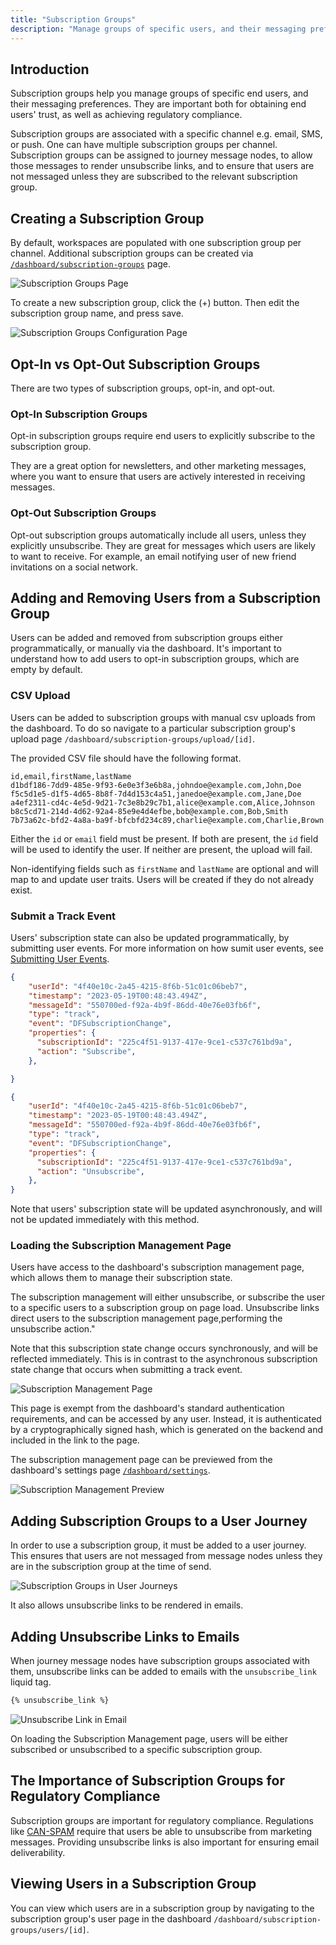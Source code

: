 ```yaml
---
title: "Subscription Groups"
description: "Manage groups of specific users, and their messaging preferences."
---
```


## Introduction

Subscription groups help you manage groups of specific end users, and their messaging preferences. They are important both for obtaining end users' trust, as well as achieving regulatory compliance.

Subscription groups are associated with a specific channel e.g. email, SMS, or push. One can have multiple subscription groups per channel. Subscription groups can be assigned to journey message nodes, to allow those messages to render unsubscribe links, and to ensure that users are not messaged unless they are subscribed to the relevant subscription group.

## Creating a Subscription Group

By default, workspaces are populated with one subscription group per channel. Additional subscription groups can be created via [`/dashboard/subscription-groups`](https://demo.dittofeed.com/dashboard/subscription-groups) page.

![Subscription Groups Page](/images/subscription-groups-page.png)

To create a new subscription group, click the (+) button. Then edit the subscription group name, and press save.

![Subscription Groups Configuration Page](/images/subscription-groups-configure-page.png)


## Opt-In vs Opt-Out Subscription Groups

There are two types of subscription groups, opt-in, and opt-out.

### Opt-In Subscription Groups

Opt-in subscription groups require end users to explicitly subscribe to the subscription group.

They are a great option for newsletters, and other marketing messages, where you want to ensure that users are actively interested in receiving messages.

### Opt-Out Subscription Groups

Opt-out subscription groups automatically include all users, unless they explicitly unsubscribe. They are great for messages which users are likely to want to receive. For example, an email notifying user of new friend invitations on a social network.

## Adding and Removing Users from a Subscription Group

Users can be added and removed from subscription groups either programmatically, or manually via the dashboard. It's important to understand how to add users to opt-in subscription groups, which are empty by default.

### CSV Upload

Users can be added to subscription groups with manual csv uploads from the dashboard. To do so navigate to a particular subscription group's upload page `/dashboard/subscription-groups/upload/[id]`.

The provided CSV file should have the following format.

```csv users.csv
id,email,firstName,lastName
d1bdf186-7dd9-485e-9f93-6e0e3f3e6b8a,johndoe@example.com,John,Doe
f5c5d1e5-d1f5-4d65-8b8f-7d4d153c4a51,janedoe@example.com,Jane,Doe
a4ef2311-cd4c-4e5d-9d21-7c3e8b29c7b1,alice@example.com,Alice,Johnson
b8c5cd71-214d-4d62-92a4-85e9e4d4efbe,bob@example.com,Bob,Smith
7b73a62c-bfd2-4a8a-ba9f-bfcbfd234c89,charlie@example.com,Charlie,Brown
```

Either the `id` or `email` field must be present. If both are present, the `id` field will be used to identify the user. If neither are present, the upload will fail.

Non-identifying fields such as `firstName` and `lastName` are optional and will map to and update user traits. Users will be created if they do not already exist.

### Submit a Track Event

Users' subscription state can also be updated programmatically, by submitting user events. For more information on how sumit user events, see [Submitting User Events](/guide/submitting-user-events).

```json Subscribe Track Event
{
    "userId": "4f40e10c-2a45-4215-8f6b-51c01c06beb7",
    "timestamp": "2023-05-19T00:48:43.494Z",
    "messageId": "550700ed-f92a-4b9f-86dd-40e76e03fb6f",
    "type": "track",
    "event": "DFSubscriptionChange",
    "properties": {
      "subscriptionId": "225c4f51-9137-417e-9ce1-c537c761bd9a",
      "action": "Subscribe",
    },

}
```

```json Unsubscribe Track Event
{
    "userId": "4f40e10c-2a45-4215-8f6b-51c01c06beb7",
    "timestamp": "2023-05-19T00:48:43.494Z",
    "messageId": "550700ed-f92a-4b9f-86dd-40e76e03fb6f",
    "type": "track",
    "event": "DFSubscriptionChange",
    "properties": {
      "subscriptionId": "225c4f51-9137-417e-9ce1-c537c761bd9a",
      "action": "Unsubscribe",
    },
}
```

Note that users' subscription state will be updated asynchronously, and will not be updated immediately with this method.

### Loading the Subscription Management Page

Users have access to the dashboard's subscription management page, which allows them to manage their subscription state.

The subscription management will either unsubscribe, or subscribe the user to a specific users to a subscription group on page load. Unsubscribe links direct users to the subscription management page,performing the unsubscribe action."

Note that this subscription state change occurs synchronously, and will be reflected immediately. This is in contrast to the asynchronous subscription state change that occurs when submitting a track event.

![Subscription Management Page](/images/subscription-management-page.png)

This page is exempt from the dashboard's standard authentication requirements, and can be accessed by any user. Instead, it is authenticated by a cryptographically signed hash, which is generated on the backend and included in the link to the page.

The subscription management page can be previewed from the dashboard's settings page [`/dashboard/settings`](https://demo.dittofeed.com/dashboard/settings).

![Subscription Management Preview](/images/subscription-management-preview.png)


## Adding Subscription Groups to a User Journey

In order to use a subscription group, it must be added to a user journey. This ensures that users are not messaged from message nodes unless they are in the subscription group at the time of send.

![Subscription Groups in User Journeys](/images/journey-message-subscription-group.png)

It also allows unsubscribe links to be rendered in emails.

## Adding Unsubscribe Links to Emails

When journey message nodes have subscription groups associated with them, unsubscribe links can be added to emails with the `unsubscribe_link` liquid tag.

```html
{% unsubscribe_link %}
```

![Unsubscribe Link in Email](/images/template-unsubscribe-link.png)

On loading the Subscription Management page, users will be either subscribed or unsubscribed to a specific subscription group.

## The Importance of Subscription Groups for Regulatory Compliance

Subscription groups are important for regulatory compliance. Regulations like [CAN-SPAM](https://en.wikipedia.org/wiki/CAN-SPAM_Act_of_2003) require that users be able to unsubscribe from marketing messages. Providing unsubscribe links is also important for ensuring email deliverability.

## Viewing Users in a Subscription Group

You can view which users are in a subscription group by navigating to the subscription group's user page in the dashboard `/dashboard/subscription-groups/users/[id]`.
